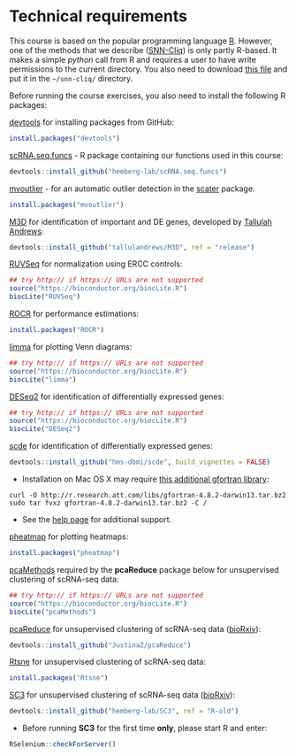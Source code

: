 
# Technical requirements

This course is based on the popular programming language [R](https://www.r-project.org/). However, one of the methods that we describe ([SNN-Cliq](http://bioinfo.uncc.edu/SNNCliq/)) is only partly R-based. It makes a simple _python_ call from R and requires a user to have write permissions to the current directory. You also need to download [this file](http://bioinfo.uncc.edu/SNNCliq/Cliq.txt) and put it in the `~/snn-cliq/` directory.

Before running the course exercises, you also need to install the following R packages:

[devtools](https://cran.r-project.org/web/packages/devtools/index.html) for installing packages from GitHub:
```r
install.packages("devtools")
```
[scRNA.seq.funcs](https://github.com/hemberg-lab/scRNA.seq.funcs) - R package containing our functions used in this course:
```r
devtools::install_github("hemberg-lab/scRNA.seq.funcs")
```

[mvoutlier](https://cran.r-project.org/web/packages/mvoutlier/index.html) - for an automatic outlier detection in the [scater](https://github.com/davismcc/scater) package.
```r
install.packages("mvoutlier")
```

[M3D](https://github.com/tallulandrews/M3D) for identification of important and DE genes, developed by [Tallulah Andrews](http://www.sanger.ac.uk/people/directory/andrews-tallulah-s):
```r
devtools::install_github("tallulandrews/M3D", ref = "release")
```

[RUVSeq](https://bioconductor.org/packages/release/bioc/html/RUVSeq.html) for normalization using ERCC controls:
```r
## try http:// if https:// URLs are not supported
source("https://bioconductor.org/biocLite.R")
biocLite("RUVSeq")
```

[ROCR](https://cran.r-project.org/web/packages/ROCR/index.html) for performance estimations:
```r
install.packages("ROCR")
```

[limma](https://bioconductor.org/packages/release/bioc/html/limma.html) for plotting Venn diagrams:
```r
## try http:// if https:// URLs are not supported
source("https://bioconductor.org/biocLite.R")
biocLite("limma")
```

[DESeq2](https://bioconductor.org/packages/release/bioc/html/DESeq2.html) for identification of differentially expressed genes:
```r
## try http:// if https:// URLs are not supported
source("https://bioconductor.org/biocLite.R")
biocLite("DESeq2")
```

[scde](http://hms-dbmi.github.io/scde/) for identification of differentially expressed genes:
```r
devtools::install_github("hms-dbmi/scde", build_vignettes = FALSE)
```

* Installation on Mac OS X may require [this additional gfortran library](http://thecoatlessprofessor.com/programming/rcpp-rcpparmadillo-and-os-x-mavericks-lgfortran-and-lquadmath-error/):
```
curl -O http://r.research.att.com/libs/gfortran-4.8.2-darwin13.tar.bz2
sudo tar fvxz gfortran-4.8.2-darwin13.tar.bz2 -C /
```

* See the [help page](http://hms-dbmi.github.io/scde/help.html) for additional support.

[pheatmap](https://cran.r-project.org/web/packages/pheatmap/index.html) for plotting heatmaps:
```r
install.packages("pheatmap")
```

[pcaMethods](http://bioconductor.org/packages/release/bioc/html/pcaMethods.html) required by the __pcaReduce__ package below for unsupervised clustering of scRNA-seq data:
```r
## try http:// if https:// URLs are not supported
source("https://bioconductor.org/biocLite.R")
biocLite("pcaMethods")
```

[pcaReduce](https://github.com/JustinaZ/pcaReduce) for unsupervised clustering of scRNA-seq data ([bioRxiv](http://biorxiv.org/content/early/2015/09/08/026385)):
```r
devtools::install_github("JustinaZ/pcaReduce")
```

[Rtsne](https://cran.r-project.org/web/packages/pheatmap/index.html) for unsupervised clustering of scRNA-seq data:
```r
install.packages("Rtsne")
```

[SC3](http://bioconductor.org/packages/devel/bioc/html/SC3.html) for unsupervised clustering of scRNA-seq data ([bioRxiv](http://biorxiv.org/content/early/2016/01/13/036558)):
```r
devtools::install_github("hemberg-lab/SC3", ref = "R-old")
```

* Before running __SC3__ for the first time __only__, please start R and enter:
```r
RSelenium::checkForServer()
```


